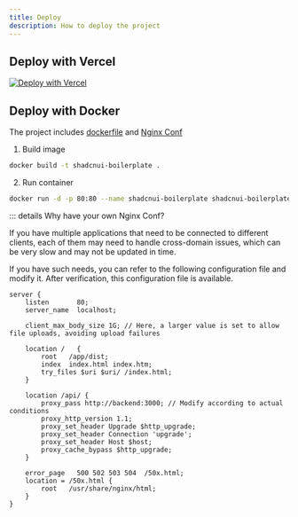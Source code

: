 ```yaml
---
title: Deploy
description: How to deploy the project
---
```


## Deploy with Vercel


[![Deploy with Vercel](https://vercel.com/button)](https://vercel.com/new/clone?repository-url=https%3A%2F%2Fgithub.com%2FTinsFox%2Fshadcnui-boilerplate&env=VITE_APP_NAME,VITE_API_URL,VITE_ENABLE_DEVTOOLS,VITE_EDITOR,VITE_ENABLE_MOCK)

## Deploy with Docker

The project includes [dockerfile](https://github.com/TinsFox/shadcnui-boilerplate/blob/main/Dockerfile) and [Nginx Conf](https://github.com/TinsFox/shadcnui-boilerplate/blob/main/docker/nginx.conf)

1. Build image

```bash
docker build -t shadcnui-boilerplate .
```

2. Run container

```bash
docker run -d -p 80:80 --name shadcnui-boilerplate shadcnui-boilerplate
```

::: details Why have your own Nginx Conf?

If you have multiple applications that need to be connected to different clients, each of them may need to handle cross-domain issues, which can be very slow and may not be updated in time.

If you have such needs, you can refer to the following configuration file and modify it. After verification, this configuration file is available.

```
server {
    listen       80;
    server_name  localhost;

    client_max_body_size 1G; // Here, a larger value is set to allow file uploads, avoiding upload failures

    location /   {
        root   /app/dist;
        index  index.html index.htm;
        try_files $uri $uri/ /index.html;
    }

    location /api/ {
        proxy_pass http://backend:3000; // Modify according to actual conditions
        proxy_http_version 1.1;
        proxy_set_header Upgrade $http_upgrade;
        proxy_set_header Connection 'upgrade';
        proxy_set_header Host $host;
        proxy_cache_bypass $http_upgrade;
    }

    error_page   500 502 503 504  /50x.html;
    location = /50x.html {
        root   /usr/share/nginx/html;
    }
}
```

